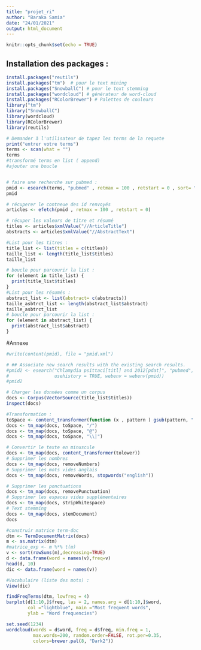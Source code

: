 ```yaml
---
title: "projet_ri"
author: "Baraka Samia"
date: "24/01/2021"
output: html_document
---
```


```r
knitr::opts_chunk$set(echo = TRUE)
```

## Installation des packages : 
```r
install.packages("reutils")
install.packages("tm")  # pour le text mining
install.packages("SnowballC") # pour le text stemming
install.packages("wordcloud") # générateur de word-cloud 
install.packages("RColorBrewer") # Palettes de couleurs
library("tm")
library("SnowballC")
library(wordcloud)
library(RColorBrewer)
library(reutils)
```


```r
# Demander à l'utilisateur de tapez les terms de la requete 
print("entrer votre terms")
terms <- scan(what = "")
terms
#transformé terms en list ( append) 
#ajouter une boucle 


# faire une recherche sur pubmed : 
pmid <- esearch(terms, "pubmed" , retmax = 100 , retstart = 0 , sort= "relevance",usehistory = TRUE )
pmid

# récuperer le contneue des id renvoyés 
articles <- efetch(pmid , retmax = 100 , retstart = 0)

# récuper les valeurs de titre et résumé 
titles <- articles$xmlValue("//ArticleTitle")
abstracts <- articles$xmlValue("//AbstractText")

#List pour les titres : 
title_list <- list(titles = c(titles))
taille_list <- length(title_list$titles)
taille_list

# boucle pour parcourir la list : 
for (element in title_list) {
  print(title_list$titles)
}
#List pour les résumés : 
abstract_list <- list(abstract= c(abstracts))
taille_asbtrct_list <- length(abstract_list$abstract)
taille_asbtrct_list
# boucle pour parcourir la list : 
for (element in abstract_list) {
  print(abstract_list$abstract)
}
```

#Annexe 
```r
#write(content(pmid), file = "pmid.xml")

# ## Associate new search results with the existing search results.
#pmid2 <- esearch("Chlamydia psittaci[titl] and 2012[pdat]", "pubmed",
#                 usehistory = TRUE, webenv = webenv(pmid))
#pmid2

```



```r
# Charger les données comme un corpus
docs <- Corpus(VectorSource(title_list$titles))
inspect(docs)
```


```r
#Transformation : 
toSpace <- content_transformer(function (x , pattern ) gsub(pattern, " ", x))
docs <- tm_map(docs, toSpace, "/")
docs <- tm_map(docs, toSpace, "@")
docs <- tm_map(docs, toSpace, "\\|")

```

```r
# Convertir le texte en minuscule
docs <- tm_map(docs, content_transformer(tolower))
# Supprimer les nombres
docs <- tm_map(docs, removeNumbers)
# Supprimer les mots vides anglais
docs <- tm_map(docs, removeWords, stopwords("english"))

# Supprimer les ponctuations
docs <- tm_map(docs, removePunctuation)
# Supprimer les espaces vides supplémentaires
docs <- tm_map(docs, stripWhitespace)
# Text stemming
docs <- tm_map(docs, stemDocument)
docs
```


```r
#construir matrice term-doc
dtm <- TermDocumentMatrix(docs)
m <- as.matrix(dtm)
#matrice_exp <- m %*% t(m) 
v <- sort(rowSums(m),decreasing=TRUE)
d <- data.frame(word = names(v),freq=v)
head(d, 10)
dic <- data.frame(word = names(v))

#Vocabulaire (liste des mots) : 
View(dic)
```

```r
findFreqTerms(dtm, lowfreq = 4)
barplot(d[1:10,]$freq, las = 2, names.arg = d[1:10,]$word,
        col ="lightblue", main ="Most frequent words",
        ylab = "Word frequencies")
```


```r
set.seed(1234)
wordcloud(words = d$word, freq = d$freq, min.freq = 1,
          max.words=200, random.order=FALSE, rot.per=0.35, 
          colors=brewer.pal(8, "Dark2"))
```


